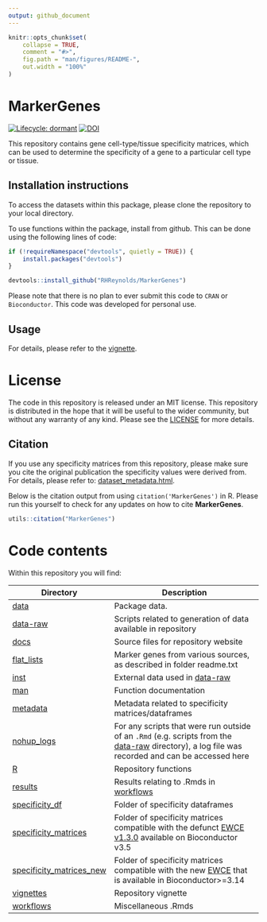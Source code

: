 ```yaml
---
output: github_document
---
```


<!-- README.md is generated from README.Rmd. Please edit that file -->

```r
knitr::opts_chunk$set(
    collapse = TRUE,
    comment = "#>",
    fig.path = "man/figures/README-",
    out.width = "100%"
)
```

# MarkerGenes

<!-- badges: start -->
[![Lifecycle: dormant](https://img.shields.io/badge/lifecycle-dormant-blue.svg)](https://www.tidyverse.org/lifecycle/#dormant)
[![DOI](https://zenodo.org/badge/183661929.svg)](https://zenodo.org/badge/latestdoi/183661929)
<!-- badges: end -->

This repository contains gene cell-type/tissue specificity matrices, which can be used to determine the specificity of a gene to a particular cell type or tissue.

## Installation instructions

To access the datasets within this package, please clone the repository to your local directory.

To use functions within the package, install from github. This can be done using the following lines of code:

```r
if (!requireNamespace("devtools", quietly = TRUE)) {
    install.packages("devtools")
}

devtools::install_github("RHReynolds/MarkerGenes")

```

Please note that there is no plan to ever submit this code to `CRAN` or `Bioconductor`. This code was developed for personal use.

## Usage

For details, please refer to the [vignette](https://rhreynolds.github.io/MarkerGenes/articles/MarkerGenes.html).

# License

The code in this repository is released under an MIT license. This repository is distributed in the hope that it will be useful to the wider community, but without any warranty of any kind. Please see the [LICENSE](https://github.com/RHReynolds/MarkerGenes/tree/master/LICENSE.md) for more details.

## Citation

If you use any specificity matrices from this repository, please make sure you cite the original publication the specificity values were derived from. For details, please refer to: [dataset_metadata.html](https://rhreynolds.github.io/MarkerGenes/articles/articles/dataset_metadata.html). 

Below is the citation output from using `citation('MarkerGenes')` in R. Please run this yourself to check for any updates on how to cite __MarkerGenes__.

```r
utils::citation("MarkerGenes")
```

# Code contents

Within this repository you will find:

| Directory | Description |
| --------- | --------------------------------------------------------------------------- |
| [data](https://github.com/RHReynolds/MarkerGenes/tree/master/data) | Package data. |
| [data-raw](https://github.com/RHReynolds/MarkerGenes/tree/master/data-raw) | Scripts related to generation of data available in repository |
| [docs](https://github.com/RHReynolds/MarkerGenes/tree/master/docs) | Source files for repository website |
| [flat_lists](https://github.com/RHReynolds/MarkerGenes/tree/master/flat_lists) | Marker genes from various sources, as described in folder readme.txt |
| [inst](https://github.com/RHReynolds/MarkerGenes/tree/master/inst) | External data used in [data-raw](https://github.com/RHReynolds/MarkerGenes/tree/master/data-raw) |
| [man](https://github.com/RHReynolds/MarkerGenes/tree/master/man) | Function documentation |
| [metadata](https://github.com/RHReynolds/MarkerGenes/tree/master/metadata) | Metadata related to specificity matrices/dataframes |
| [nohup_logs](https://github.com/RHReynolds/MarkerGenes/tree/master/nohup_logs) | For any scripts that were run outside of an `.Rmd` (e.g. scripts from the [data-raw](https://github.com/RHReynolds/MarkerGenes/tree/master/data-raw) directory), a log file was recorded and can be accessed here |
| [R](https://github.com/RHReynolds/MarkerGenes/tree/master/R)| Repository functions |
| [results](https://github.com/RHReynolds/MarkerGenes/tree/master/results) | Results relating to .Rmds in [workflows](https://github.com/RHReynolds/MarkerGenes/tree/master/workflows) |
| [specificity_df](https://github.com/RHReynolds/MarkerGenes/tree/master/specificity_df) | Folder of specificity dataframes |
| [specificity_matrices](https://github.com/RHReynolds/MarkerGenes/tree/master/specificity_matrices) | Folder of specificity matrices compatible with the defunct [EWCE v1.3.0](https://bioconductor.riken.jp/packages/3.5/bioc/html/EWCE.html) available on Bioconductor v3.5 |
| [specificity_matrices_new](https://github.com/RHReynolds/MarkerGenes/tree/master/specificity_matrices) | Folder of specificity matrices compatible with the new [EWCE](https://nathanskene.github.io/EWCE/index.html) that is available in Bioconductor>=3.14 |
| [vignettes](https://github.com/RHReynolds/MarkerGenes/tree/master/vignettes) | Repository vignette |
| [workflows](https://github.com/RHReynolds/MarkerGenes/tree/master/workflows) | Miscellaneous .Rmds |
